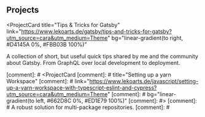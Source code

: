 ## Projects

<ProjectCard
  title="Tips & Tricks for Gatsby"
  link="https://www.lekoarts.de/gatsby/tips-and-tricks-for-gatsby?utm_source=cara&utm_medium=Theme"
  bg="linear-gradient(to right, #D4145A 0%, #FBB03B 100%)"
>
  A collection of short, but useful quick tips shared by me and the community
  about Gatsby. From GraphQL over local development to deployment.
</ProjectCard>

[comment]: # <ProjectCard
[comment]: #  title="Setting  up a yarn Workspace"
[comment]: #  link="https://www.lekoarts.de/javascript/setting-up-a-yarn-workspace-with-typescript-eslint-and-cypress?utm_source=cara&utm_medium=Theme"
[comment]: #  bg="linear-gradient(to left, #662D8C 0%, #ED1E79 100%)"
[comment]: #>
[comment]: #  A robust solution for multi-package repositories.
[comment]: #</ProjectCard>
